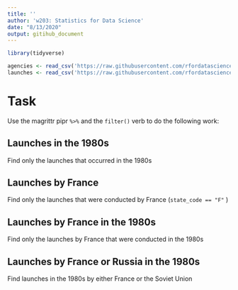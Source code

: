 ```yaml
---
title: ''
author: 'w203: Statistics for Data Science'
date: "8/13/2020"
output: gitihub_document
---
```


```r
library(tidyverse)
```

```r
agencies <- read_csv('https://raw.githubusercontent.com/rfordatascience/tidytuesday/master/data/2019/2019-01-15/agencies.csv')
launches <- read_csv('https://raw.githubusercontent.com/rfordatascience/tidytuesday/master/data/2019/2019-01-15/launches.csv')
```

# Task 

Use the magrittr pipr `%>%` and the `filter()` verb to do the following work: 

## Launches in the 1980s

Find only the launches that occurred in the 1980s 

## Launches by France 

Find only the launches that were conducted by France (`state_code == "F"` )

## Launches by France in the 1980s

Find only the launches by France that were conducted in the 1980s

## Launches by France or Russia in the 1980s 

Find launches in the 1980s by either France or the Soviet Union